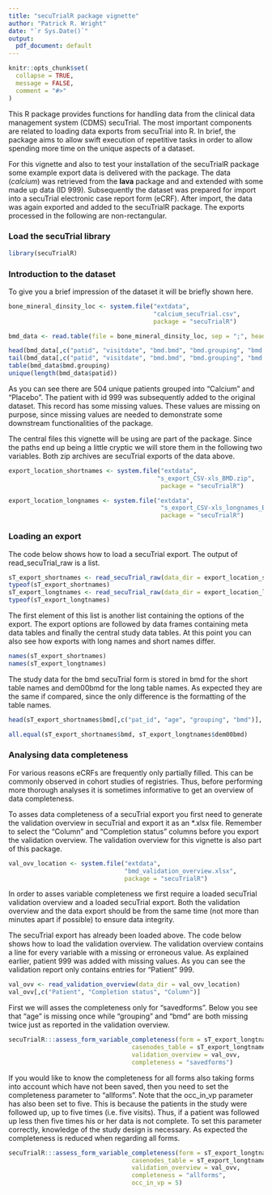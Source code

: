```yaml
---
title: "secuTrialR package vignette"
author: "Patrick R. Wright"
date: "`r Sys.Date()`"
output:
  pdf_document: default
---
```


<!-- 
add to jaml header so that the vignette is properly recognised
vignette: >
  %\VignetteIndexEntry{Vignette Title}
  %\VignetteEngine{knitr::rmarkdown}
  \usepackage[utf8]{inputenc}
also, consider doing the html/md one so that it can open in the help pane
-->

```r
knitr::opts_chunk$set(
  collapse = TRUE,
  message = FALSE,
  comment = "#>"
)
```

This R package provides functions for handling data from the clinical data management system (CDMS) secuTrial. The most important components are
related to loading data exports from secuTrial into R. In brief, the package aims to allow swift execution of repetitive tasks in order
to allow spending more time on the unique aspects of a dataset.

For this vignette and also to test your installation of the secuTrialR package
some example export data is delivered with the package. The data (*calcium*) was retrieved from the **lava** package and and extended
with some made up data (ID 999). Subsequently the dataset was prepared for import into a secuTrial electronic case report form (eCRF).
After import, the data was again exported and added to the secuTrialR package. The exports processed in the following are non-rectangular.

### Load the secuTrial library

```r
library(secuTrialR)
```

### Introduction to the dataset

To give you a brief impression of the dataset it will be briefly shown here.

```r
bone_mineral_dinsity_loc <- system.file("extdata", 
                                        "calcium_secuTrial.csv", 
                                        package = "secuTrialR")

bmd_data <- read.table(file = bone_mineral_dinsity_loc, sep = ";", header = TRUE)

head(bmd_data[,c("patid", "visitdate", "bmd.bmd", "bmd.grouping", "bmd.age")])
tail(bmd_data[,c("patid", "visitdate", "bmd.bmd", "bmd.grouping", "bmd.age")])
table(bmd_data$bmd.grouping)
unique(length(bmd_data$patid))
```

As you can see there are 504 unique patients grouped into "Calcium" and "Placebo". The patient with
id 999 was subsequently added to the original dataset. This record has some missing values.
These values are missing on purpose, since missing values are needed to demonstrate some downstream 
functionalities of the package. 

The central files this vignette will be using are part of the package. Since the paths end up being a little
cryptic we will store them in the following two variables. Both zip archives are secuTrial exports of the data
above.

```r

export_location_shortnames <- system.file("extdata",
                                         "s_export_CSV-xls_BMD.zip",
                                          package = "secuTrialR")

export_location_longnames <- system.file("extdata",
                                          "s_export_CSV-xls_longnames_BMD.zip",
                                          package = "secuTrialR")

```

### Loading an export

The code below shows how to load a secuTrial export. The output of read_secuTrial_raw is a list. 

```r

sT_export_shortnames <- read_secuTrial_raw(data_dir = export_location_shortnames)
typeof(sT_export_shortnames)
sT_export_longtnames <- read_secuTrial_raw(data_dir = export_location_longnames)
typeof(sT_export_longtnames)

```

The first element of this list is another list containing the options of the export. The export options
are followed by data frames containing meta data tables and finally the central study data tables.
At this point you can also see how exports with long names and short names differ.

```r

names(sT_export_shortnames)
names(sT_export_longtnames)

```

The study data for the bmd secuTrial form is stored in bmd for the short table names and dem00bmd for the long table names.
As expected they are the same if compared, since the only difference is the formatting of the table names.

```r
head(sT_export_shortnames$bmd[,c("pat_id", "age", "grouping", "bmd")], n = 4)

all.equal(sT_export_shortnames$bmd, sT_export_longtnames$dem00bmd)

```


### Analysing data completeness

For various reasons eCRFs are frequently only partially filled. This can be commonly
observed in cohort studies of registries. Thus, before performing more thorough analyses
it is sometimes informative to get an overview of data completeness.

To asses data completeness of a secuTrial export you first need to generate the
validation overview in secuTrial and export it as an *.xlsx file. Remember to select the
"Column" and "Completion status" columns before you export the validation overview.
The validation overview for this vignette is also part of this package.

```r
val_ovv_location <- system.file("extdata", 
                                "bmd_validation_overview.xlsx", 
                                package = "secuTrialR")
```

In order to asses variable completeness we first require a loaded secuTrial
validation overview and a loaded secuTrial export. Both the validation
overview and the data export should be from the same time (not more than minutes
apart if possible) to ensure data integrity.

The secuTrial export has already been loaded above. The code below shows how to load the validation overview.
The validation overview contains a line for every variable with a missing or erroneous value. As explained 
earlier, patient 999 was added with missing values. As you can see the validation report only contains entries
for "Patient" 999.

```r
val_ovv <- read_validation_overview(data_dir = val_ovv_location)
val_ovv[,c("Patient", "Completion status", "Column")]

```

First we will asses the completeness only for "savedforms". Below you see
that "age" is missing once while "grouping" and "bmd" are both missing twice
just as reported in the validation overview.

```r
secuTrialR:::assess_form_variable_completeness(form = sT_export_longtnames$dem00bmd, 
                                  casenodes_table = sT_export_longtnames$casenodes,
                                  validation_overview = val_ovv, 
                                  completeness = "savedforms")
```

If you would like to know the completeness for all forms also taking forms into account
which have not been saved, then you need to set the completeness parameter to "allforms".
Note that the occ_in_vp parameter has also been set to five. This is because the patients
in the study were followed up, up to five times (i.e. five visits). Thus, if a patient 
was followed up less then five times his or her data is not complete. To set this parameter 
correctly, knowledge of the study design is necessary. As expected the completeness is 
reduced when regarding all forms.

```r
secuTrialR:::assess_form_variable_completeness(form = sT_export_longtnames$dem00bmd, 
                                  casenodes_table = sT_export_longtnames$casenodes,
                                  validation_overview = val_ovv,
                                  completeness = "allforms",
                                  occ_in_vp = 5)
```
